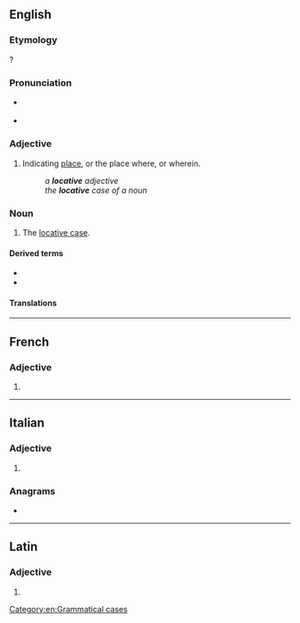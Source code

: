 ==English==

===Etymology===
{{suffix|en|locate|ive}}?

===Pronunciation===
* {{a|RP}} {{IPA|/ˈlɒkətɪv/|lang=en}}
* {{a|GenAm}} {{IPA|/ˈlɑkətɪv/|lang=en}}

===Adjective===
{{en-adj|-}}

# {{lb|en|grammar}} Indicating [[place]], or the place where, or wherein.
#: ''a '''locative''' adjective''
#: ''the '''locative''' case of a noun''

===Noun===
{{en-noun}}

# {{lb|en|grammar}} The [[locative case]].

====Derived terms====
* {{l|en|cislocative}}
* {{l|en|translocative}}

====Translations====
{{trans-see|locative case}}

[[Category:en:Grammatical cases]]

----

==French==

===Adjective===
{{head|fr|adjective form}}

# {{inflection of|locatif||f|s|lang=fr}}

----

==Italian==

===Adjective===
{{head|it|adjective form|g=f-p}}

# {{inflection of|locativo||f|p|lang=it}}

===Anagrams===
* {{l|it|velocità}}

----

==Latin==

===Adjective===
{{la-adj-form|locātīve}}

# {{inflection of|locātīvus||voc|m|s|lang=la}}